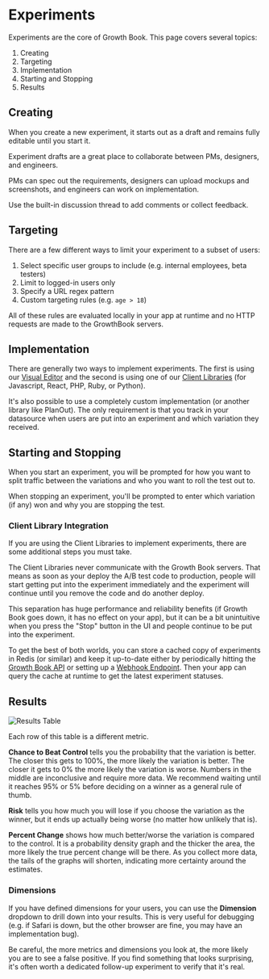 # Experiments

Experiments are the core of Growth Book.  This page covers several topics:

1.  Creating
2.  Targeting
3.  Implementation
4.  Starting and Stopping
5.  Results

## Creating

When you create a new experiment, it starts out as a draft and remains fully editable until you start it.

Experiment drafts are a great place to collaborate between PMs, designers, and engineers. 

PMs can spec out the requirements, designers can upload mockups and screenshots, and engineers can work on implementation.

Use the built-in discussion thread to add comments or collect feedback.

## Targeting

There are a few different ways to limit your experiment to a subset of users:

1.  Select specific user groups to include (e.g. internal employees, beta testers)
2.  Limit to logged-in users only
3.  Specify a URL regex pattern
4.  Custom targeting rules (e.g. `age > 18`)

All of these rules are evaluated locally in your app at runtime and no HTTP requests are made to the GrowthBook servers.

## Implementation

There are generally two ways to implement experiments. 
The first is using our [Visual Editor](/app/visual) and the second is using one of our [Client Libraries](/lib) (for Javascript, React, PHP, Ruby, or Python).

It's also possible to use a completely custom implementation (or another library like PlanOut).
The only requirement is that you track in your datasource when users are put into an experiment and which variation they received.

## Starting and Stopping

When you start an experiment, you will be prompted for how you want to split traffic between the variations and who you want to roll the test out to.  

When stopping an experiment, you'll be prompted to enter which variation (if any) won and why you are stopping the test.

### Client Library Integration

If you are using the Client Libraries to implement experiments, there are some additional steps you must take.  

The Client Libraries never communicate with the Growth Book servers.  That means as soon as your deploy the A/B test code to production, people will start getting put into the experiment immediately and the experiment will continue until you remove the code and do another deploy.

This separation has huge performance and reliability benefits (if Growth Book goes down, it has no effect on your app), but it can be a bit unintuitive when you press the "Stop" button in the UI and people continue to be put into the experiment.

To get the best of both worlds, you can store a cached copy of experiments in Redis (or similar) and keep it up-to-date either by periodically hitting the [Growth Book API](/api-docs) or setting up a [Webhook Endpoint](/app/webhooks). Then your app can query the cache at runtime to get the latest experiment statuses.
## Results

![Results Table](/images/results-table.png)

Each row of this table is a different metric.

**Chance to Beat Control** tells you the probability that the variation is better. The closer this gets to 100%, the more likely the variation is better.  The closer it gets to 0% the more likely the variation is worse.
Numbers in the middle are inconclusive and require more data.  We recommend waiting until it reaches 95% or 5% before deciding on a winner as a general rule of thumb.

**Risk** tells you how much you will lose if you choose the variation as the winner, but it ends up actually being worse (no matter how unlikely that is).

**Percent Change** shows how much better/worse the variation is compared to the control. It is a probability density graph and the thicker the area, the more likely the true percent change will be there.
As you collect more data, the tails of the graphs will shorten, indicating more certainty around the estimates.

### Dimensions

If you have defined dimensions for your users, you can use the **Dimension** dropdown to drill down into your results.
This is very useful for debugging (e.g. if Safari is down, but the other browser are fine, you may have an implementation bug).

Be careful, the more metrics and dimensions you look at, the more likely you are to see a false positive. If you find something that looks 
surprising, it's often worth a dedicated follow-up experiment to verify that it's real.